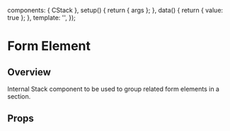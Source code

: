 
<Meta of={StackStories} />

  components: { CStack },
  setup() {
    return { args };
  },
  data() {
    return { value: true };
  },
  template:
    '<CStack v-bind="args"></CStack>',
});

# Form Element

<Canvas transformSnippet="open">
  <Story of={StackStories.Overview} />
</Canvas>

## Overview

Internal Stack component to be used to group related form elements in a section.

## Props

<Controls />
